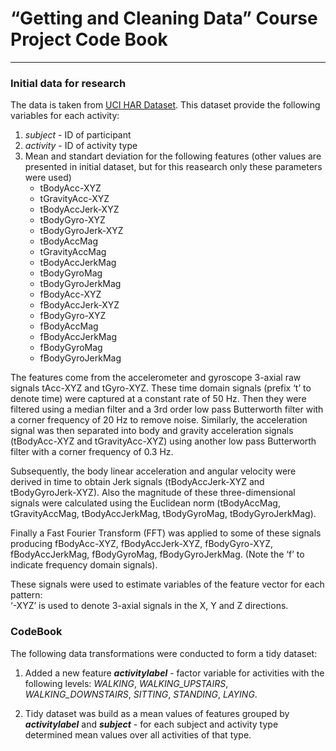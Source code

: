 
# **"Getting and Cleaning Data"** Course Project Code Book
***

### Initial data for research
The data is taken from [UCI HAR Dataset](https://d396qusza40orc.cloudfront.net/getdata%2Fprojectfiles%2FUCI%20HAR%20Dataset.zip). 
This dataset provide the following variables for each activity:  

  1. *subject* - ID of participant
  2. *activity* - ID of activity type
  3. Mean and standart deviation for the following features (other values are presented in initial dataset, but for this reasearch only these parameters were used)
      * tBodyAcc-XYZ
      * tGravityAcc-XYZ
      * tBodyAccJerk-XYZ
      * tBodyGyro-XYZ
      * tBodyGyroJerk-XYZ
      * tBodyAccMag
      * tGravityAccMag
      * tBodyAccJerkMag
      * tBodyGyroMag
      * tBodyGyroJerkMag
      * fBodyAcc-XYZ
      * fBodyAccJerk-XYZ
      * fBodyGyro-XYZ
      * fBodyAccMag
      * fBodyAccJerkMag
      * fBodyGyroMag
      * fBodyGyroJerkMag

The features come from the accelerometer and gyroscope 3-axial raw signals tAcc-XYZ and tGyro-XYZ. These time domain signals (prefix 't' to denote time) were captured at a constant rate of 50 Hz. Then they were filtered using a median filter and a 3rd order low pass Butterworth filter with a corner frequency of 20 Hz to remove noise. Similarly, the acceleration signal was then separated into body and gravity acceleration signals (tBodyAcc-XYZ and tGravityAcc-XYZ) using another low pass Butterworth filter with a corner frequency of 0.3 Hz. 

Subsequently, the body linear acceleration and angular velocity were derived in time to obtain Jerk signals (tBodyAccJerk-XYZ and tBodyGyroJerk-XYZ). Also the magnitude of these three-dimensional signals were calculated using the Euclidean norm (tBodyAccMag, tGravityAccMag, tBodyAccJerkMag, tBodyGyroMag, tBodyGyroJerkMag). 

Finally a Fast Fourier Transform (FFT) was applied to some of these signals producing fBodyAcc-XYZ, fBodyAccJerk-XYZ, fBodyGyro-XYZ, fBodyAccJerkMag, fBodyGyroMag, fBodyGyroJerkMag. (Note the 'f' to indicate frequency domain signals). 

These signals were used to estimate variables of the feature vector for each pattern:  
'-XYZ' is used to denote 3-axial signals in the X, Y and Z directions.

### CodeBook

The following data transformations were conducted to form a tidy dataset:  

1. Added a new feature ***activitylabel*** - factor variable for activities with the following levels: *WALKING*, *WALKING_UPSTAIRS*, *WALKING_DOWNSTAIRS*, *SITTING*, *STANDING*, *LAYING*. 

2. Tidy dataset was build as a mean values of features grouped by ***activitylabel*** and ***subject*** - for each subject and activity type determined mean values over all activities of that type.  


